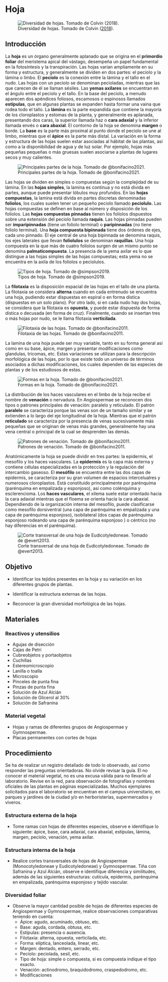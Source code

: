 # Hoja

![Diversidad de hojas. Tomado de Colvin ([2018](https://commons.wikimedia.org/wiki/File:Leaf_Varieties_(15_sp).png)).](images/hoja_diversidad.png){#fig-hojas-diversidad fig-aling="center"}

## Introducción

La **hoja** es un órgano generalmente aplanado que se origina en el **primordio foliar** del meristema apical del vástago, desempeña un papel fundamental en la fotosíntesis y la transpiración. Las hojas varían ampliamente en su forma y estructura, y generalmente se dividen en dos partes: el peciolo y la lámina o limbo. El **peciolo** es la conexión entre la lámina y el tallo en el nudo. Las hojas con un peciolo se denominan pecioladas, mientras que las que carecen de él se llaman sésiles. Las **yemas axilares** se encuentran en el ángulo entre el peciolo y el tallo. En la base del peciolo, a menudo aparecen dos apéndices foliosos, escamosos o espinosos llamados **estípulas**, que en algunas plantas se expanden hasta formar una vaina que rodea todo el tallo. La **lámina** es la parte expandida que contiene la mayoría de los cloroplastos y estomas de la planta, y generalmente es aplanada, presentando dos caras, la superior llamada haz o **cara adaxial** y la inferior llamada envés o **cara abaxial**. El contorno de la hoja se denomina **margen** o borde. La **base** es la parte más proximal al punto donde el peciolo se une al limbo, mientras que el **ápice** es la parte más distal. La variación en la forma y estructura de las hojas suelen estar asociadas al hábitat de las plantas, así como a la disponibilidad de agua y de luz solar. Por ejemplo, hojas más pequeñas pequeñas o más gruesas suelen asociarse a plantas de lugares secos y muy calientes.

![Principales partes de la hoja. Tomado de @bonifacino2021.](images/hoja_partes.png){#fig-hoja-partes fig-aling="center"}

Las hojas se dividen en simples o compuestas según la complejidad de su lámina. En las **hojas simples**, la lamina es continua y no está divida en partes, aunque puede presentar lóbulos muy profundos. En las **hojas compuestas**, la lamina está divida en partes discretas denominadas **folíolos**, los cuales suelen tener un pequeño peciolo llamado **peciolulo.** Las hojas compuestas se definen en base al número y disposición de los folíolos. Las **hojas compuestas pinnadas** tienen los folíolos dispuestos sobre una extensión del peciolo llamada **raquis**. Las hojas pinnadas pueden ser **imparipinnadas** (tiene un foliolo terminal) o **paripinnadas** (no tiene foliolo terminal). Una **hoja compuesta bipinnada** tiene dos órdenes de ejes, cada uno pinnado. El eje central de una hoja bipinnada se denomina raquis, los ejes laterales que llevan **foliolulos** se denominan **raquillas**. Una hoja compuesta en la que más de cuatro folíolos surgen de un mismo punto se denomina **palmaticompuesta**. La presencia de la yema axilar es lo que distingue a las hojas simples de las hojas compuestas; esta yema no se encuentra en la axila de los folíolos o peciolulos.

![Tipos de hoja. Tomado de @simpson2019.](images/hoja_tipos.png){#fig-hoja-tipos fig-aling="center"}

La **filotaxia** es la disposición espacial de las hojas en el tallo de una planta. La filotaxia se considera **alterna** cuando en cada entrenudo se encuentra una hoja, pudiendo estar dispuestas en espiral o en forma dística (dispuestas en un solo plano). Por otro lado, si en cada nudo hay dos hojas, se considera que la filotaxia es **opuesta**, y puede estar dispuesta de forma dística o decusada (en forma de cruz). Finalmente, cuando se insertan tres o más hojas por nudo, se le llama filotaxia **verticilada**.

![Filotaxia de las hojas. Tomado de @bonifacino2011.](images/hoja_filotaxia.png){#fig-hoja-filotaxia fig-aling="center"}

La lamina de una hoja puede ser muy variable, tanto en su forma general así como en su base, ápice, margen y presentar modificaciones como glandulas, tricomas, etc. Estas variaciones se utilizan para la descripción morfológica de las hojas, por lo que existe todo un universo de términos asociados a dichas modificaciones, los cuales dependen de las especies de plantas y de los estudiosos de estas.

![Formas en la hoja. Tomado de @bonifacino2021.](images/hoja_forma.png){#fig-hoja-formas fig-aling="center"}

La distribución de los haces vasculares en el limbo de la hoja recibe el nombre de **venación** o nervadura. En Angiospermae se reconocen dos tipos o patrones principales de venación: paralelo y reticulado. El patrón **paralelo** se caracteriza porque las venas son de un tamaño similar y se extienden a lo largo del eje longitudinal de la hoja. Mientras que el patrón **reticulado** se caracteriza por la presencia de venas sucesivamente más pequeñas que se originan de venas más grandes, generalmente hay una vena central o principal de la cual se desprenden las demás.

![Patrones de venación. Tomado de @bonifacino2011.](images/hoja_venacion.png){#fig-hoja-venacion fig-aling="center"}

Anatómicamente la hoja se puede dividir en tres partes: la epidermis, el mesofilo y los haces vasculares. La **epidermis** es la capa más externa y contiene células especializadas en la protección y la regulación del intercambio gaseoso. El **mesófilo** se encuentra entre las dos capas de epidermis, se caracteriza por su gran volumen de espacios intercelualres y numerosos cloroplastos. Está constituido principalmente por parénquima (parénquima en empalizada y esponjoso), así como colénquima y esclerencioma. Los **haces vasculares**, el xilema suele estar orientado hacia la cara adaxial mientras que el floema se orienta hacía la cara abaxial. Dependiendo de la organización interna del mesofilo, puede clasificarse como mesofilo dorsiventral (una capa de parénquima en empalizada y una capa de parénquima esponjoso), isobilateral (dos capas de parénquima esponjoso rodeando una capa de parénquima esponjoso ) o céntrico (no hay diferencias en el parénquima).

![Corte transversal de una hoja de Eudicotyledoneae. Tomado de @evert2013.](images/hoja_anatomia.png){#fig-hoja-anatomia fig-aling="center"}

## Objetivo

-   Identificar los tejidos presentes en la hoja y su variación en los diferentes grupos de plantas.

-   Identificar la estructura externas de las hojas.

-   Reconocer la gran diversidad morfológica de las hojas.

## Materiales

### Reactivos y utensilios

-   Agujas de disección
-   Cajas de Petri
-   Cubreobjetos y portaobjetos
-   Cuchillas
-   Estereomicroscopio
-   Lanilla o toalla
-   Microscopio
-   Pinceles de punta fina
-   Pinzas de punta fina
-   Solución de Azul Alcián
-   Solución de Glicerol al 30%
-   Solución de Safranina

### Material vegetal

-   Hojas y ramas de diferentes grupos de Angiospermae y Gymnospermae.
-   Placas permanentes con cortes de hojas

## Procedimiento

Se ha de realizar un registro detallado de todo lo observado, así como responder las preguntas orientadoras. No olvide revisar la guía. El no conocer el material vegetal, no es una excusa válida para no llevarlo al laboratorio. Revise en la red, para observación de fotografías y nombres oficiales de las plantas en páginas especializadas. Muchos ejemplares solicitados para el laboratorio se encuentran en el campus universitario, en parques y jardines de la ciudad y/o en herboristerías, supermercados y viveros.

### Estructura externa de la hoja

-   Tome ramas con hojas de diferentes especies, observe e identifique lo siguiente: ápice, base, cara adaxial, cara abaxial, estípulas, lámina, margen, pecíolo, venación, yema axilar.

### Estructura interna de la hoja

-   Realice cortes transversales de hojas de Angiospermae (Monocotyledoneae y Eudicotyledoneae) y Gymnospermae. Tiña con Safranina y Azul Alcián, observe e identifique diferencia y similitudes, además de las siguientes estructuras: cutícula, epidermis, parénquima en empalizada, parénquima esponjoso y tejido vascular.

### Diversidad foliar

-   Observe la mayor cantidad posible de hojas de diferentes especies de Angiospermae y Gymnospermae, realice observaciones comparativas teniendo en cuenta:
    -   Ápice: agudo, acuminado, obtuso, etc.
    -   Base: aguda, cordada, obtusa, etc.
    -   Estipulas: presencia o ausencia.
    -   Filotaxia: alterna, opuesta, verticilada, etc.
    -   Forma: elíptica, lanceolada, linear, etc.
    -   Margen: dentado, entero, serrado, etc.
    -   Pecíolo: peciolada, sesil, etc.
    -   Tipo de hoja: simple o compuesta, si es compuesta indique el tipo exacto.
    -   Venación: actinodromo, braquidodromo, craspedodromo, etc.
    -   Modificaciones
